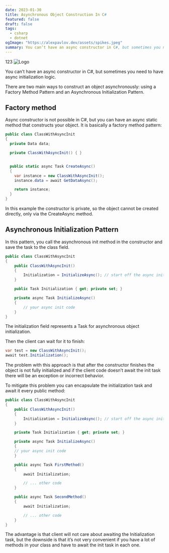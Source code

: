 ```yaml
---
date: 2023-01-30
title: Asynchronous Object Construction In C#
featured: false
draft: false
tags:
  - csharp
  - dotnet
ogImage: "https://alexpavlov.dev/assets/spikes.jpeg"
summary: You can’t have an async constructor in C#, but sometimes you need to have async initialization logic.
---
```

123
![Logo](/assets/spikes.jpeg)

You can’t have an async constructor in C#, but sometimes you need to have async initialization logic.

There are two main ways to construct an object asynchronously: using a Factory Method Pattern and an Asynchronous Initialization Pattern.

## Factory method

Async constructor is not possible in C#, but you can have an async static method that constructs your object. It is basically a factory method pattern:

```csharp
public class ClassWithAsyncInit
{
  private Data data;

  private ClassWithAsyncInit() { }


  public static async Task CreateAsync()
  {
    var instance = new ClassWithAsyncInit();
    instance.data = await GetDataAsync();

	return instance;
  }
}
```

In this example the constructor is private, so the object cannot be created directly, only via the CreateAsync method.

## Asynchronous Initialization Pattern

In this pattern, you call the asynchronous init method in the constructor and save the task to the class field.

```csharp
public class ClassWithAsyncInit
{
    public ClassWithAsyncInit()
    {
        Initialization = InitializeAsync(); // start off the async init
    }

    public Task Initialization { get; private set; }

    private async Task InitializeAsync()
    {
		// your async init code
    }
}
```

The initialization field represents a Task for asynchronous object initialization.

Then the client can wait for it to finish:

```csharp
var test = new ClassWithAsyncInit();
await test.Initialization();
```

The problem with this approach is that after the constructor finishes the object is not fully initialized and if the client code doesn’t await the init task there will be an exception or incorrect behavior.

To mitigate this problem you can encapsulate the initialization task and await it every public method:

```csharp
public class ClassWithAsyncInit
{
    public ClassWithAsyncInit()
    {
        Initialization = InitializeAsync(); // start off the async init
    }

    private Task Initialization { get; private set; }

    private async Task InitializeAsync()
    {
	// your async init code
    }

    public async Task FirstMethod()
    {
        await Initialization;

        // ... other code
    }

    public async Task SecondMethod()
    {
        await Initialization;

        // ... other code
    }
}
```

The advantage is that client will not care about awaiting the Initialization task, but the downside is that it’s not very convenient if you have a lot of methods in your class and have to await the init task in each one.
